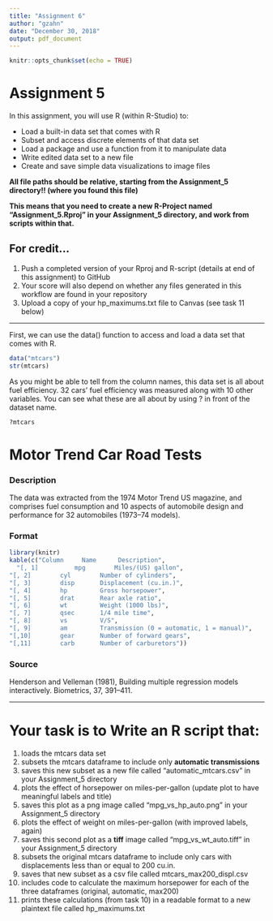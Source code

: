```yaml
---
title: "Assignment 6"
author: "gzahn"
date: "December 30, 2018"
output: pdf_document
---
```


```r
knitr::opts_chunk$set(echo = TRUE)
```

# **Assignment 5**

In this assignment, you will use R (within R-Studio) to:

+ Load a built-in data set that comes with R
+ Subset and access discrete elements of that data set
+ Load a package and use a function from it to manipulate data
+ Write edited data set to a new file
+ Create and save simple data visualizations to image files


**All file paths should be relative, starting from the Assignment_5 directory!! (where you found this file)**

**This means that you need to create a new R-Project named "Assignment_5.Rproj" in your Assignment_5 directory, and work from scripts within that.**


## **For credit...**

1.  Push a completed version of your Rproj and R-script (details at end of this assignment) to GitHub
2.  Your score will also depend on whether any files generated in this workflow are found in your repository
3.  Upload a copy of your hp_maximums.txt file to Canvas (see task 11 below)

____________


First, we can use the data() function to access and load a data set that comes with R.

```r
data("mtcars")
str(mtcars)
```

As you might be able to tell from the column names, this data set is all about fuel efficiency. 32 cars' fuel efficiency was measured along with 10 other variables. You can see what these are all about by using ? in front of the dataset name.

```r
?mtcars
```

# Motor Trend Car Road Tests

### Description

The data was extracted from the 1974 Motor Trend US magazine, and comprises fuel consumption and 10 aspects of automobile design and performance for 32 automobiles (1973–74 models).

### Format
```r
library(knitr)
kable(c("Column     Name      Description",
  "[, 1]	      mpg     	 Miles/(US) gallon",
"[, 2]	      cyl     	 Number of cylinders",
"[, 3]	      disp     	 Displacement (cu.in.)",
"[, 4]	      hp     	 Gross horsepower",
"[, 5]	      drat     	 Rear axle ratio",
"[, 6]	      wt     	 Weight (1000 lbs)",
"[, 7]	      qsec     	 1/4 mile time",
"[, 8]	      vs     	 V/S",
"[, 9]	      am     	 Transmission (0 = automatic, 1 = manual)",
"[,10]	      gear     	 Number of forward gears",
"[,11]	      carb     	 Number of carburetors"))
```

### Source

Henderson and Velleman (1981), Building multiple regression models interactively. Biometrics, 37, 391–411.

________________


# Your task is to Write an R script that:

1.  loads the mtcars data set
2.  subsets the mtcars dataframe to include only **automatic transmissions**
3.  saves this new subset as a new file called "automatic_mtcars.csv" in your Assignment_5 directory
4.  plots the effect of horsepower on miles-per-gallon (update plot to have meaningful labels and title)
5.  saves this plot as a png image called "mpg_vs_hp_auto.png" in your Assignment_5 directory
6.  plots the effect of weight on miles-per-gallon (with improved labels, again)
7.  saves this second plot as a **tiff** image called "mpg_vs_wt_auto.tiff" in your Assignment_5 directory
8.  subsets the original mtcars dataframe to include only cars with displacements less than or equal to 200 cu.in.
9.  saves that new subset as a csv file called mtcars_max200_displ.csv
10. includes code to calculate the maximum horsepower for each of the three dataframes (original, automatic, max200)
11. prints these calculations (from task 10) in a readable format to a new plaintext file called hp_maximums.txt
